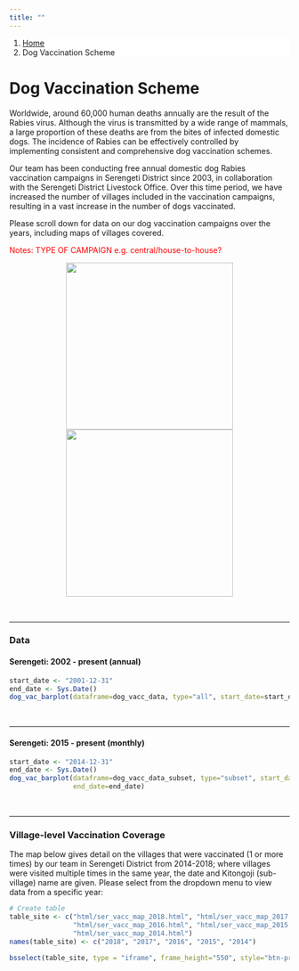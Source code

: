 ```yaml
---
title: ""
---
```


<ol class="breadcrumb" style="background-color:white;">
  <li class="breadcrumb-item"><a href="index.html">Home</a></li>
  <li class="breadcrumb-item active">Dog Vaccination Scheme</li>
</ol>

# Dog Vaccination Scheme

Worldwide, around 60,000 human deaths annually are the result of the Rabies virus. Although the virus is transmitted by a wide range of mammals, a large proportion of these deaths are from the bites of infected domestic dogs. The incidence of Rabies can be effectively controlled by implementing consistent and comprehensive dog vaccination schemes.  
  
Our team has been conducting free annual domestic dog Rabies vaccination campaigns in Serengeti District since 2003, in collaboration with the Serengeti District Livestock Office. Over this time period, we have increased the number of villages included in the vaccination campaigns, resulting in a vast increase in the number of dogs vaccinated.  
  
Please scroll down for data on our dog vaccination campaigns over the years, including maps of villages covered.  

<font color="red"> Notes: TYPE OF CAMPAIGN e.g. central/house-to-house? </font>  

<center>

<img src="img/vacc_1.jpg" style="display: inline-block; margin-left: auto; margin-right: auto; height:300px;"/>
<img src="img/vacc_2.jpg" style="display: inline-block; margin-left: auto; margin-right: auto; height:300px;"/>

</center>

<br>

***  

### Data {.tabset .tabset-pills}  
  
#### Serengeti: 2002 - present (annual)  
```r
start_date <- "2001-12-31"
end_date <- Sys.Date()
dog_vac_barplot(dataframe=dog_vacc_data, type="all", start_date=start_date, end_date=end_date)
```
  
<br>
  
*** 

#### Serengeti: 2015 - present (monthly)  
```r
start_date <- "2014-12-31"
end_date <- Sys.Date()
dog_vac_barplot(dataframe=dog_vacc_data_subset, type="subset", start_date=start_date,
                end_date=end_date)
```

<br>

***

### Village-level Vaccination Coverage  
  
The map below gives detail on the villages that were vaccinated (1 or more times) by our team in Serengeti District from 2014-2018; where villages were visited multiple times in the same year, the date and Kitongoji (sub-village) name are given. Please select from the dropdown menu to view data from a specific year:  

```r
# Create table
table_site <- c("html/ser_vacc_map_2018.html", "html/ser_vacc_map_2017.html",
                "html/ser_vacc_map_2016.html", "html/ser_vacc_map_2015.html",
                "html/ser_vacc_map_2014.html")
names(table_site) <- c("2018", "2017", "2016", "2015", "2014")

bsselect(table_site, type = "iframe", frame_height="550", style="btn-primary", show_tick=TRUE, height=0)
```
